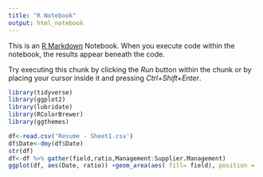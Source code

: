```yaml
---
title: "R Notebook"
output: html_notebook
---
```


This is an [R Markdown](http://rmarkdown.rstudio.com) Notebook. When you execute code within the notebook, the results appear beneath the code. 

Try executing this chunk by clicking the *Run* button within the chunk or by placing your cursor inside it and pressing *Ctrl+Shift+Enter*. 

```r
library(tidyverse)
library(ggplot2)
library(lubridate)
library(RColorBrewer)
library(ggthemes)
```

```r
df<-read.csv('Resume - Sheet1.csv')
df$Date<-dmy(df$Date)
str(df)
df<-df %>% gather(field,ratio,Management:Supplier.Management)
ggplot(df, aes(Date, ratio)) +geom_area(aes( fill= field), position = 'stack')   + theme_economist() + scale_fill_economist()
  

```

